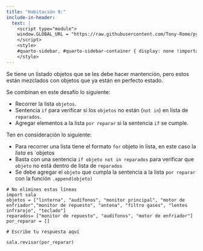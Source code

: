 ```yaml
---
title: "Habitación 9:"
include-in-header:
  text: |
    <script type="module">
    window.GLOBAL_URL = "https://raw.githubusercontent.com/Tony-Rome/pyscape/refs/heads/feature/estacion-espacial/quarto/rooms/sala_09.py";
    </script>
    <style>
    #quarto-sidebar, #quarto-sidebar-container { display: none !important; }
    </style>
---
```


Se tiene un listado objetos que se les debe hacer mantención, pero estos están mezclados con objetos que ya están en perfecto estado.

<div class="alert alert-info">
Se combinan en este desafío lo siguiente:

- Recorrer la lista `objetos`.
- Sentencia `if` para verificar si los `objetos` no están (`not in`) en lista de `reparados`.
- Agregar elementos a la lista `por reparar` si la sentencia `if` se cumple.

</div>

::: {.callout-tip title="Pista" collapse="true"}
Ten en consideración lo siguiente:

- Para recorrer una lista tiene el formato `for` objeto in lista, en este caso la _lista_ es `objetos
- Basta con una sentencia `if objeto not in reparados` para verificar que `objeto` no está dentro de lista de `reparados`
- Se debe agregar el `objeto` que cumpla la sentencia a la lista `por reparar` con la función `.append(objeto)`

:::

```pyodide-python
# No elimines estas líneas
import sala
objetos = ["linterna", "audífonos", "monitor principal", "motor de enfriador","monitor de repuesto", "antena", "filtro gases", "lentes infrarojo", "teclado"]
reparados= ["monitor de repuesto", "audífonos", "motor de enfriador"]
por_reparar = []

# Escribe tu respuesta aquí

sala.revisar(por_reparar)
```